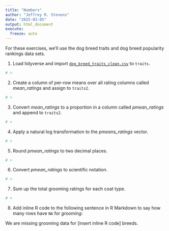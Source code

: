 ```yaml
---
title: "Numbers"
author: "Jeffrey R. Stevens"
date: "2025-03-05"
output: html_document
execute:
  freeze: auto
---
```


For these exercises, we'll use the dog breed traits and dog breed popularity rankings data sets. 

1. Load tidyverse and import [`dog_breed_traits_clean.csv`](https://jeffreyrstevens.github.io/dpavir2025/data/dog_breed_traits_clean.csv) to `traits`.

```r
# >
```


2. Create a column of per-row means over all rating columns called _mean_ratings_ and assign to `traits2`.

```r
# >
```

3. Convert _mean_ratings_ to a proportion in a column called _pmean_ratings_ and append to `traits2`.

```r
# >
```

4. Apply a natural log transformation to the _pmeans_ratings_ vector.

```r
# >
```

5. Round _pmean_ratings_ to two decimal places.

```r
# >
```

6. Convert _pmean_ratings_ to scientific notation.

```r
# >
```

7. Sum up the total grooming ratings for each coat type.

```r
# >
```


8. Add inline R code to the following sentence in R Markdown to say how many rows have `NA` for _grooming_:

We are missing grooming data for [insert inline R code] breeds.
